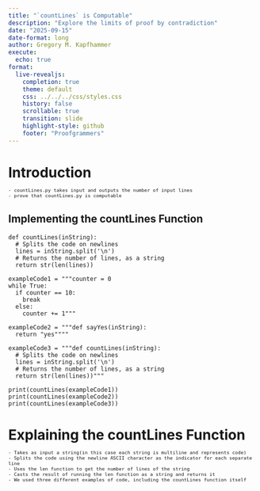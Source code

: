 ```yaml
---
title: "`countLines` is Computable"
description: "Explore the limits of proof by contradiction"
date: "2025-09-15"
date-format: long
author: Gregory M. Kapfhammer
execute:
  echo: true
format:
  live-revealjs:
    completion: true
    theme: default
    css: ../../../css/styles.css
    history: false
    scrollable: true
    transition: slide
    highlight-style: github
    footer: "Proofgrammers"
---
```

# Introduction

::: {.fragment style="margin-top: -0.5em; font-size: 0.8em;"} 

    - countLines.py takes input and outputs the number of input lines
    - prove that countLines.py is computable

:::

## Implementing the countLines Function

```pyodide
def countLines(inString):
  # Splits the code on newlines
  lines = inString.split('\n')
  # Returns the number of lines, as a string
  return str(len(lines))

exampleCode1 = """counter = 0
while True:
  if counter == 10:
    break
  else:
    counter += 1"""

exampleCode2 = """def sayYes(inString):
  return "yes""""

exampleCode3 = """def countLines(inString):
  # Splits the code on newlines
  lines = inString.split('\n')
  # Returns the number of lines, as a string
  return str(len(lines))"""

print(countLines(exampleCode1))
print(countLines(exampleCode2))
print(countLines(exampleCode3))
```

# Explaining the countLines Function

::: {.fragment style="margin-top: -0.5em; font-size: 0.8em;"} 

    - Takes as input a string(in this case each string is multiline and represents code)
    - Splits the code using the newline ASCII character as the indicator for each separate line
    - Uses the len function to get the number of lines of the string
    - Casts the result of running the len function as a string and returns it
    - We used three different examples of code, including the countLines function itself

:::